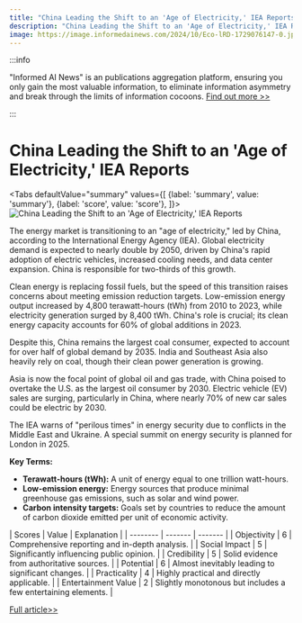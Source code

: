 ```yaml
---
title: "China Leading the Shift to an 'Age of Electricity,' IEA Reports"
description: "China Leading the Shift to an 'Age of Electricity,' IEA Reports"
image: https://image.informedainews.com/2024/10/Eco-lRD-1729076147-0.jpg
---
```



:::info

"Informed AI News" is an publications aggregation platform, ensuring you only gain the most valuable information, to eliminate information asymmetry and break through the limits of information cocoons.  [Find out more >>](/)

:::

# China Leading the Shift to an 'Age of Electricity,' IEA Reports


<Tabs
	defaultValue="summary"
	values={[
	{label: 'summary', value: 'summary'},
	{label: 'score', value: 'score'},
]}>
<TabItem value="summary">
<img
  src="https://image.informedainews.com/2024/10/Eco-lRD-1729076147-0.jpg"
  alt="China Leading the Shift to an 'Age of Electricity,' IEA Reports"
/>



The energy market is transitioning to an "age of electricity," led by China, according to the International Energy Agency (IEA). Global electricity demand is expected to nearly double by 2050, driven by China's rapid adoption of electric vehicles, increased cooling needs, and data center expansion. China is responsible for two-thirds of this growth.

Clean energy is replacing fossil fuels, but the speed of this transition raises concerns about meeting emission reduction targets. Low-emission energy output increased by 4,800 terawatt-hours (tWh) from 2010 to 2023, while electricity generation surged by 8,400 tWh. China's role is crucial; its clean energy capacity accounts for 60% of global additions in 2023.

Despite this, China remains the largest coal consumer, expected to account for over half of global demand by 2035. India and Southeast Asia also heavily rely on coal, though their clean power generation is growing.

Asia is now the focal point of global oil and gas trade, with China poised to overtake the U.S. as the largest oil consumer by 2030. Electric vehicle (EV) sales are surging, particularly in China, where nearly 70% of new car sales could be electric by 2030.

The IEA warns of "perilous times" in energy security due to conflicts in the Middle East and Ukraine. A special summit on energy security is planned for London in 2025.

**Key Terms:**
- **Terawatt-hours (tWh):** A unit of energy equal to one trillion watt-hours.
- **Low-emission energy:** Energy sources that produce minimal greenhouse gas emissions, such as solar and wind power.
- **Carbon intensity targets:** Goals set by countries to reduce the amount of carbon dioxide emitted per unit of economic activity.
</TabItem>
<TabItem value="score">
	| Scores     | Value   | Explanation |
	| -------- | ------- | ------- |
	| Objectivity  | 6    | Comprehensive reporting and in-depth analysis.    |
	| Social Impact | 5     | Significantly influencing public opinion.    |
	| Credibility    | 5    | Solid evidence from authoritative sources.    |
	| Potential    | 6    | Almost inevitably leading to significant changes.    |
	| Practicality    | 4    | Highly practical and directly applicable.    |
	| Entertainment Value    | 2    | Slightly monotonous but includes a few entertaining elements.    |
</TabItem>
</Tabs>

[Full article>>](https://asia.nikkei.com/Business/Energy/China-is-leading-an-age-of-electricity-IEA-says)
